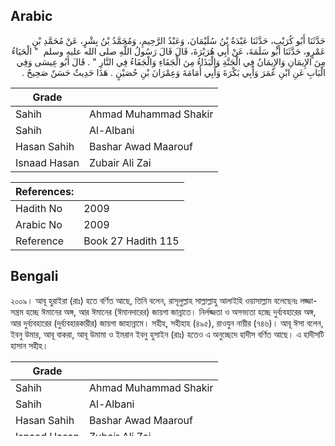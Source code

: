 ## Arabic


<div dir="rtl" lang="ar" style={{fontSize:'larger',backgroundColor:'#f8f9fa',padding:20}}>
حَدَّثَنَا أَبُو كُرَيْبٍ، حَدَّثَنَا عَبْدَةُ بْنُ سُلَيْمَانَ، وَعَبْدُ الرَّحِيمِ، وَمُحَمَّدُ بْنُ بِشْرٍ، عَنْ مُحَمَّدِ بْنِ عَمْرٍو، حَدَّثَنَا أَبُو سَلَمَةَ، عَنْ أَبِي هُرَيْرَةَ، قَالَ قَالَ رَسُولُ اللَّهِ صلى الله عليه وسلم ‏ "‏ الْحَيَاءُ مِنَ الإِيمَانِ وَالإِيمَانُ فِي الْجَنَّةِ وَالْبَذَاءُ مِنَ الْجَفَاءِ وَالْجَفَاءُ فِي النَّارِ ‏"‏ ‏.‏ قَالَ أَبُو عِيسَى وَفِي الْبَابِ عَنِ ابْنِ عُمَرَ وَأَبِي بَكْرَةَ وَأَبِي أُمَامَةَ وَعِمْرَانَ بْنِ حُصَيْنٍ ‏.‏ هَذَا حَدِيثٌ حَسَنٌ صَحِيحٌ ‏.‏
</div>
<div style={{backgroundColor:'#f8f9fa',padding:20, marginBottom: 10}}><table> <thead> <tr> <th>Grade</th> <th></th> </tr> </thead> <tbody> <tr><td>Sahih</td><td>Ahmad Muhammad Shakir</td></tr><tr><td>Sahih</td><td>Al-Albani</td></tr><tr><td>Hasan Sahih</td><td>Bashar Awad Maarouf</td></tr><tr><td>Isnaad Hasan</td><td>Zubair Ali Zai</td></tr></tbody></table><table> <thead> <tr> <th>References:</th> <th></th> </tr> </thead> <tbody><tr><td>Hadith No</td><td>2009</td></tr><tr><td>Arabic No</td><td>2009</td></tr><tr><td>Reference</td><td>Book 27 Hadith 115</td></tr></tbody></table></div>

## Bengali


<div dir="ltr" lang="bn" style={{fontSize:'larger',backgroundColor:'#f8f9fa',padding:20}}>
২০০৯। আবূ হুরাইরা (রাঃ) হতে বর্ণিত আছে, তিনি বলেন, রাসূলুল্লাহ সাল্লাল্লাহু আলাইহি ওয়াসাল্লাম বলেছেনঃ লজ্জা-সন্ত্রম হচ্ছে ঈমানের অঙ্গ, আর ঈমানের (ঈমানদারের) জায়গা জান্নাতে। নির্লজ্জতা ও অসভ্যতা হচ্ছে দুর্ব্যবহারের অঙ্গ, আর দুর্ব্যবহারের (দুর্ব্যবহারকারীর) জায়গা জাহান্নামে। সহীহ, সহীহাহ (৪৯৫), রাওযুন নায়ীর (৭৪৬)। আবূ ঈসা বলেন, ইবনু উমার, আবূ বাকরা, আবূ উমামা ও ইমরান ইবনু হুসাইন (রাঃ) হতেও এ অনুচ্ছেদে হাদীস বর্ণিত আছে। এ হাদীসটি হাসান সহীহ।
</div>
<div style={{backgroundColor:'#f8f9fa',padding:20, marginBottom: 10}}><table> <thead> <tr> <th>Grade</th> <th></th> </tr> </thead> <tbody> <tr><td>Sahih</td><td>Ahmad Muhammad Shakir</td></tr><tr><td>Sahih</td><td>Al-Albani</td></tr><tr><td>Hasan Sahih</td><td>Bashar Awad Maarouf</td></tr><tr><td>Isnaad Hasan</td><td>Zubair Ali Zai</td></tr></tbody></table><table> <thead> <tr> <th>References:</th> <th></th> </tr> </thead> <tbody><tr><td>Hadith No</td><td>2009</td></tr><tr><td>Arabic No</td><td>2009</td></tr><tr><td>Reference</td><td>Book 27 Hadith 115</td></tr></tbody></table></div>

## English


<div dir="ltr" lang="en" style={{fontSize:'larger',backgroundColor:'#f8f9fa',padding:20}}>
Abu Hurairah narrated that the Messenger of Allah said:"Al-Haya is from faith, and faith is in Paradise. Obscenity is from rudeness, and rudeness is in the Fire
</div>
<div style={{backgroundColor:'#f8f9fa',padding:20, marginBottom: 10}}><table> <thead> <tr> <th>Grade</th> <th></th> </tr> </thead> <tbody> <tr><td>Sahih</td><td>Ahmad Muhammad Shakir</td></tr><tr><td>Sahih</td><td>Al-Albani</td></tr><tr><td>Hasan Sahih</td><td>Bashar Awad Maarouf</td></tr><tr><td>Isnaad Hasan</td><td>Zubair Ali Zai</td></tr></tbody></table><table> <thead> <tr> <th>References:</th> <th></th> </tr> </thead> <tbody><tr><td>Hadith No</td><td>2009</td></tr><tr><td>Arabic No</td><td>2009</td></tr><tr><td>Reference</td><td>Book 27 Hadith 115</td></tr></tbody></table></div>

## Indonesian


<div dir="ltr" lang="id" style={{fontSize:'larger',backgroundColor:'#f8f9fa',padding:20}}>
Telah menceritakan kepada kami [Abu Kuraib], telah menceritakan kepada kami [Abdah bin Sulaiman] dan [Abdurrahim] dan [Muhammad bin Bisyr] dari [Muhammad bin Amr], telah menceritakan kepada kami [Abu Salamah] dari [Abu Hurairah] ia berkata; Rasulullah shallallahu 'alaihi wasallam bersabda: "Sifat malu adalah bagian dari iman, sedangkan iman itu tempatnya di dalam surga. Perkataan yang keji itu berasal dari watak dan perangai yang keras, sedangkan kekerasan itu tempatnya di dalam neraka." Abu Isa berkata; Hadits semakna juga diriwayatkan dari Ibnu Umar, Abu Bakrah, Abu Umamah, Imran bin Husain. Hadits ini adalah hasan shahih
</div>
<div style={{backgroundColor:'#f8f9fa',padding:20, marginBottom: 10}}><table> <thead> <tr> <th>Grade</th> <th></th> </tr> </thead> <tbody> <tr><td>Sahih</td><td>Ahmad Muhammad Shakir</td></tr><tr><td>Sahih</td><td>Al-Albani</td></tr><tr><td>Hasan Sahih</td><td>Bashar Awad Maarouf</td></tr><tr><td>Isnaad Hasan</td><td>Zubair Ali Zai</td></tr></tbody></table><table> <thead> <tr> <th>References:</th> <th></th> </tr> </thead> <tbody><tr><td>Hadith No</td><td>2009</td></tr><tr><td>Arabic No</td><td>2009</td></tr><tr><td>Reference</td><td>Book 27 Hadith 115</td></tr></tbody></table></div>

## Turkish


<div dir="ltr" lang="tr" style={{fontSize:'larger',backgroundColor:'#f8f9fa',padding:20}}>
Ebû Hureyre (r.a.)’den rivâyete göre, Rasûlullah (s.a.v.) şöyle buyurmuştur: “Haya imandandır iman edenin yeri ise Cennettir. Kötü söz konuşmak insanlara sıkıntı verip incitir, sıkıntı verip inciten kimselerin yeri de Cehennemdir.” Diğer tahric: Müsned: 10108 Tirmizî: Bu konuda İbn Ömer, Ebû Bekre, Ebû Umâme, Imrân b. Husayn’dan da hadis rivâyet edilmiştir. Bu hadis hasen sahihtir
</div>
<div style={{backgroundColor:'#f8f9fa',padding:20, marginBottom: 10}}><table> <thead> <tr> <th>Grade</th> <th></th> </tr> </thead> <tbody> <tr><td>Sahih</td><td>Ahmad Muhammad Shakir</td></tr><tr><td>Sahih</td><td>Al-Albani</td></tr><tr><td>Hasan Sahih</td><td>Bashar Awad Maarouf</td></tr><tr><td>Isnaad Hasan</td><td>Zubair Ali Zai</td></tr></tbody></table><table> <thead> <tr> <th>References:</th> <th></th> </tr> </thead> <tbody><tr><td>Hadith No</td><td>2009</td></tr><tr><td>Arabic No</td><td>2009</td></tr><tr><td>Reference</td><td>Book 27 Hadith 115</td></tr></tbody></table></div>

## Urdu


<div dir="rtl" lang="ur" style={{fontSize:'larger',backgroundColor:'#f8f9fa',padding:20}}>
ابوہریرہ رضی الله عنہ کہتے ہیں کہ رسول اللہ صلی اللہ علیہ وسلم نے فرمایا: ”حیاء ایمان کا ایک جزء ہے اور ایمان والے جنت میں جائیں گے اور بےحیائی کا تعلق ظلم سے ہے اور ظالم جہنم میں جائیں گے“ ۱؎۔ امام ترمذی کہتے ہیں: ۱- یہ حدیث حسن صحیح ہے، ۲- اس باب میں ابن عمر، ابوبکرہ، ابوامامہ اور عمران بن حصین رضی الله عنہم سے بھی احادیث آئی ہیں۔
</div>
<div style={{backgroundColor:'#f8f9fa',padding:20, marginBottom: 10}}><table> <thead> <tr> <th>Grade</th> <th></th> </tr> </thead> <tbody> <tr><td>Sahih</td><td>Ahmad Muhammad Shakir</td></tr><tr><td>Sahih</td><td>Al-Albani</td></tr><tr><td>Hasan Sahih</td><td>Bashar Awad Maarouf</td></tr><tr><td>Isnaad Hasan</td><td>Zubair Ali Zai</td></tr></tbody></table><table> <thead> <tr> <th>References:</th> <th></th> </tr> </thead> <tbody><tr><td>Hadith No</td><td>2009</td></tr><tr><td>Arabic No</td><td>2009</td></tr><tr><td>Reference</td><td>Book 27 Hadith 115</td></tr></tbody></table></div>